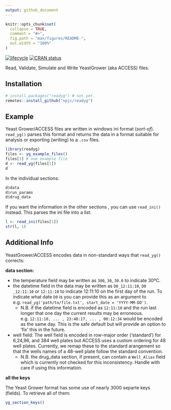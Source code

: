 ```yaml
---
output: github_document
---
```


<!-- README.md is generated from README.Rmd. Please edit that file -->

```r
knitr::opts_chunk$set(
  collapse = TRUE,
  comment = "#>",
  fig.path = "man/figures/README-",
  out.width = "100%"
)
```

[![lifecycle](https://img.shields.io/badge/lifecycle-maturing-blue.svg)](https://www.tidyverse.org/lifecycle/#maturing)
[![CRAN status](https://www.r-pkg.org/badges/version/readyg)](https://cran.r-project.org/package=readyg)

Read, Validate, Simulate and Write YeastGrower (aka ACCESS) files.

## Installation

<!-- You can install the released version of yg from [CRAN](https://CRAN.R-project.org) with: -->

``` r
# install.packages("readyg") # not yet.
remotes::install_github("npjc/readyg")
```

## Example

Yeast Grower/ACCESS files are written in windows ini format (*sort-of*). `read_yg()` parses this format and returns the data in a format suitable for analysis or exporting (writing) to a `.csv` files.

```r
library(readyg)
files <- yg_example_files()
files[1] # one example file
d <- read_yg(files[1])
d
```

In the individual sections:

```r
d$data
d$run_params
d$drug_data
```

If you want the information in the other sections , you can use `read_ini()` 
instead. This parses the ini file into a list:

```r
l <- read_ini(files[1])
str(l, 1)
```

## Additional Info

YeastGrower/ACCESS encodes data in non-standard ways that `read_yg()` corrects:

**data section:**

* the temperature field may be written as `300`, `30`, `30.0` to indicate 30ºC.  
* the datetime field in the data may be written as ` D0_12:11:10`, `D0 _12:11:10` or `12:11:10` to indicate 12:11:10 on the first day of the run. To indicate what date `D0` is you can provide this as an argument to e.g. `read_yg('path/to/file.txt', start_date = 'YYYY-MM-DD')`.  
    * N.B. if the datetime field is encoded as `12:11:10` and the run last longer that one day the current results may be erroneous. e.g. `12:11:10, ... , 23:48:17, ... , 00:12:34` would be encoded as the same day. This is the safe default but will provide an option to 'fix' this in the future.  
* well field: The well field is encoded in row-major order ('standard') for 6,24,96, and 384 well plates but ACCESS uses a custom ordering for 48 well plates. Currently, we remap these to the standard arangement so that the wells names of a 48-well plate follow the standard convention.  
    * N.B. the drug_data section, if present, can contain a `Well_Alias` field which is currently not checked for this inconsistency. Handle with care if using this information.  

**all the keys**

The Yeast Grower format has some use of nearly 3000 separte keys (fields). To retrieve all of them:

```r
yg_section_keys()
```

